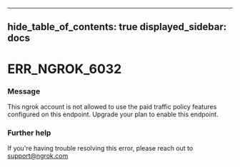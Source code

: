 

---
hide_table_of_contents: true
displayed_sidebar: docs
---


# ERR_NGROK_6032

### Message
This ngrok account is not allowed to use the paid traffic policy features configured on this endpoint. Upgrade your plan to enable this endpoint.

<ErrorDetails />



### Further help
If you're having trouble resolving this error, please reach out to [support@ngrok.com](mailto:support@ngrok.com?subject=Help%20with%20ERR_NGROK_6032)

